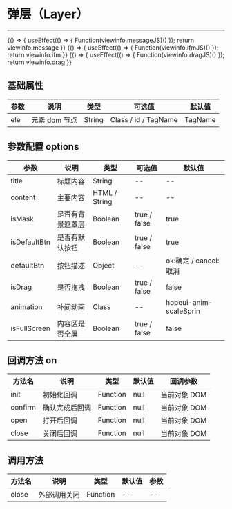 
# 弹层（Layer）
***
<Meta title="复用组件/弹层(Layer)" />

<Canvas>
    <Story name="通用" height="150px" parameters={{ docs: { source: { code:`${viewinfo.message}${viewinfo.messageJS}` }}}}>
    {() => {
        useEffect(() => {
            Function(viewinfo.messageJS)()
        });
        return viewinfo.message
    }}  
    </Story>
</Canvas>

<Canvas>
    <Story name="iframe嵌套" height="150px" parameters={{ docs: { source: { code:`${viewinfo.ifm}${viewinfo.ifmJS}` }}}}>
    {() => {
        useEffect(() => {
            Function(viewinfo.ifmJS)()
        });
        return viewinfo.ifm
    }}  
    </Story>
</Canvas>

<Canvas>
    <Story name="可拖拽" height="150px" parameters={{ docs: { source: { code:`${viewinfo.drag}${viewinfo.dragJS}` }}}}>
    {() => {
        useEffect(() => {
            Function(viewinfo.dragJS)()
        });
        return viewinfo.drag
    }}  
    </Story>
</Canvas>



## 基础属性

| 参数 | 说明          | 类型   | 可选值               | 默认值  |
| ---- | ------------- | ------ | -------------------- | ------- |
| ele  | 元素 dom 节点 | String | Class / id / TagName | TagName |

## 参数配置 options

| 参数         | 说明             | 类型          | 可选值       | 默认值                 |
| ------------ | ---------------- | ------------- | ------------ | ---------------------- |
| title        | 标题内容         | String        | --           | --                     |
| content      | 主要内容         | HTML / String | --           | --                     |
| isMask       | 是否有背景遮罩层 | Boolean       | true / false | true                   |
| isDefaultBtn | 是否有默认按钮   | Boolean       | true / false | true                   |
| defaultBtn   | 按钮描述         | Object        | --           | ok:确定 / cancel:取消  |
| isDrag       | 是否拖拽         | Boolean       | true / false | false                  |
| animation    | 补间动画         | Class         | --           | hopeui-anim-scaleSprin |
| isFullScreen | 内容区是否全屏   | Boolean       | true / false | false                  |

## 回调方法 on

| 方法名  | 说明           | 类型     | 默认值 | 回调参数     |
| ------- | -------------- | -------- | ------ | ------------ |
| init    | 初始化回调     | Function | null   | 当前对象 DOM |
| confirm | 确认完成后回调 | Function | null   | 当前对象 DOM |
| open    | 打开后回调     | Function | null   | 当前对象 DOM |
| close   | 关闭后回调     | Function | null   | 当前对象 DOM |

## 调用方法

| 方法名 | 说明         | 类型     | 默认值 | 参数 |
| ------ | ------------ | -------- | ------ | ---- |
| close  | 外部调用关闭 | Function | --     | --   |
